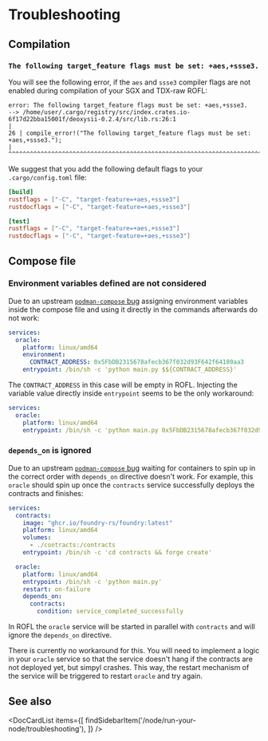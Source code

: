 
# Troubleshooting

## Compilation

### `The following target_feature flags must be set: +aes,+ssse3.`

You will see the following error, if the `aes` and `ssse3` compiler flags are
not enabled during compilation of your SGX and TDX-raw ROFL:

```
error: The following target_feature flags must be set: +aes,+ssse3.
--> /home/user/.cargo/registry/src/index.crates.io-6f17d22bba15001f/deoxysii-0.2.4/src/lib.rs:26:1
|
26 | compile_error!("The following target_feature flags must be set: +aes,+ssse3.");
| ^^^^^^^^^^^^^^^^^^^^^^^^^^^^^^^^^^^^^^^^^^^^^^^^^^^^^^^^^^^^^^^^^^^^^^^^^^^^^^
```

We suggest that you add the following default flags to your `.cargo/config.toml`
file:

```toml
[build]
rustflags = ["-C", "target-feature=+aes,+ssse3"]
rustdocflags = ["-C", "target-feature=+aes,+ssse3"]

[test]
rustflags = ["-C", "target-feature=+aes,+ssse3"]
rustdocflags = ["-C", "target-feature=+aes,+ssse3"]
```

## Compose file

### Environment variables defined are not considered

Due to an upstream [`podman-compose` bug][podman-compose-env-var-bug] assigning
environment variables inside the compose file and using it directly in the
commands afterwards do not work:

```yaml
services:
  oracle:
    platform: linux/amd64
    environment:
      CONTRACT_ADDRESS: 0x5FbDB2315678afecb367f032d93F642f64180aa3
    entrypoint: /bin/sh -c 'python main.py $${CONTRACT_ADDRESS}'
```

The `CONTRACT_ADDRESS` in this case will be empty in ROFL. Injecting the
variable value directly inside `entrypoint` seems to be the only workaround:

```yaml
services:
  oracle:
    platform: linux/amd64
    entrypoint: /bin/sh -c 'python main.py 0x5FbDB2315678afecb367f032d93F642f64180aa3'
```

[podman-compose-env-var-bug]: https://github.com/containers/podman-compose/issues/264

### `depends_on` is ignored

Due to an upstream [`podman-compose` bug][podman-compose-depends-on-bug] waiting
for containers to spin up in the correct order with `depends_on` directive
doesn't work. For example, this `oracle` should spin up once the `contracts`
service successfully deploys the contracts and finishes:

```yaml
services:
  contracts:
    image: "ghcr.io/foundry-rs/foundry:latest"
    platform: linux/amd64
    volumes:
      - ./contracts:/contracts
    entrypoint: /bin/sh -c 'cd contracts && forge create'

  oracle:
    platform: linux/amd64
    entrypoint: /bin/sh -c 'python main.py'
    restart: on-failure
    depends_on:
      contracts:
        condition: service_completed_successfully
```

In ROFL the `oracle` service will be started in parallel with `contracts` and
will ignore the `depends_on` directive.

There is currently no workaround for this. You will need to implement a logic
in your `oracle` service so that the service doesn't hang if the contracts are
not deployed yet, but simpyl crashes. This way, the restart mechanism of the
service will be triggered to restart `oracle` and try again.

[podman-compose-depends-on-bug]: https://github.com/containers/podman-compose/issues/575

## See also

<DocCardList items={[
    findSidebarItem('/node/run-your-node/troubleshooting'),
]} />
